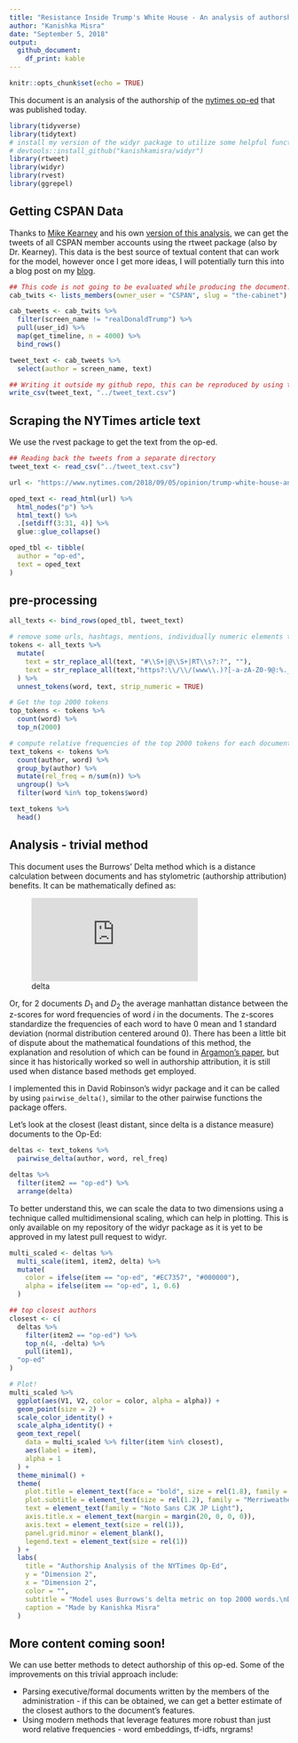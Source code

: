 ```yaml
---
title: "Resistance Inside Trump's White House - An analysis of authorship"
author: "Kanishka Misra"
date: "September 5, 2018"
output: 
  github_document: 
    df_print: kable
---
```


```r
knitr::opts_chunk$set(echo = TRUE)
```

This document is an analysis of the authorship of the [nytimes op-ed](https://www.nytimes.com/2018/09/05/opinion/trump-white-house-anonymous-resistance.html) that was published today. 

```r
library(tidyverse)
library(tidytext)
# install my version of the widyr package to utilize some helpful functions
# devtools::install_github("kanishkamisra/widyr")
library(rtweet)
library(widyr)
library(rvest)
library(ggrepel)
```


## Getting CSPAN Data

Thanks to [Mike Kearney](https://twitter.com/kearneymw) and his own [version of this analysis](https://github.com/mkearney/resist_oped), we can get the tweets of all CSPAN member accounts using the rtweet package (also by Dr. Kearney). This data is the best source of textual content that can work for the model, however once I get more ideas, I will potentially turn this into a blog post on my [blog](http://kanishka.xyz).


```r
## This code is not going to be evaluated while producing the document.
cab_twits <- lists_members(owner_user = "CSPAN", slug = "the-cabinet")

cab_tweets <- cab_twits %>%
  filter(screen_name != "realDonaldTrump") %>%
  pull(user_id) %>%
  map(get_timeline, n = 4000) %>%
  bind_rows()

tweet_text <- cab_tweets %>%
  select(author = screen_name, text)

## Writing it outside my github repo, this can be reproduced by using the code above :)
write_csv(tweet_text, "../tweet_text.csv")
```

## Scraping the NYTimes article text

We use the rvest package to get the text from the op-ed.

```r
## Reading back the tweets from a separate directory
tweet_text <- read_csv("../tweet_text.csv")

url <- "https://www.nytimes.com/2018/09/05/opinion/trump-white-house-anonymous-resistance.html"

oped_text <- read_html(url) %>%
  html_nodes("p") %>%
  html_text() %>%
  .[setdiff(3:31, 4)] %>%
  glue::glue_collapse()

oped_tbl <- tibble(
  author = "op-ed",
  text = oped_text
)
```

## pre-processing

```r
all_texts <- bind_rows(oped_tbl, tweet_text)

# remove some urls, hashtags, mentions, individually numeric elements then tokenize and count global term-frequencies
tokens <- all_texts %>%
  mutate(
    text = str_replace_all(text, "#\\S+|@\\S+|RT\\s?:?", ""),
    text = str_replace_all(text,"https?:\\/\\/(www\\.)?[-a-zA-Z0-9@:%._\\+~#=]{2,256}\\.[a-z]{2,6}\\b([-a-zA-Z0-9@:%_\\+.~#?&//=]*)", "")
  ) %>%
  unnest_tokens(word, text, strip_numeric = TRUE)

# Get the top 2000 tokens
top_tokens <- tokens %>%
  count(word) %>%
  top_n(2000)

# compute relative frequencies of the top 2000 tokens for each document
text_tokens <- tokens %>%
  count(author, word) %>%
  group_by(author) %>%
  mutate(rel_freq = n/sum(n)) %>%
  ungroup() %>%
  filter(word %in% top_tokens$word)

text_tokens %>%
  head()
```

## Analysis - trivial method

This document uses the Burrows' Delta method which is a distance calculation between documents and has stylometric (authorship attribution) benefits. It can be mathematically defined as:

![delta](http://latex.codecogs.com/gif.latex?%5Cbg_white%20%5Cfrac%7B1%7D%7Bn%7D%5Csum_%7Bi%20%3D%201%7D%5E%7Bn%7D%7B%7Cz_i%28D_1%29%20-%20z_i%28D_2%29%7C%7D)

Or, for 2 documents $D_1$ and $D_2$ the average manhattan distance between the z-scores for word frequencies of word $i$ in the documents. The z-scores standardize the frequencies of each word to have 0 mean and 1 standard deviation (normal distribution centered around 0). There has been a little bit of dispute about the mathematical foundations of this method, the explanation and resolution of which can be found in [Argamon's paper](http://citeseerx.ist.psu.edu/viewdoc/download?doi=10.1.1.842.4317&rep=rep1&type=pdf), but since it has historically worked so well in authorship attribution, it is still used when distance based methods get employed.

I implemented this in David Robinson's widyr package and it can be called by using `pairwise_delta()`, similar to the other pairwise functions the package offers.

Let's look at the closest (least distant, since delta is a distance measure) documents to the Op-Ed:

```r
deltas <- text_tokens %>%
  pairwise_delta(author, word, rel_freq)

deltas %>%
  filter(item2 == "op-ed") %>%
  arrange(delta)
```

To better understand this, we can scale the data to two dimensions using a technique called multidimensional scaling, which can help in plotting. This is only available on my repository of the widyr package as it is yet to be approved in my latest pull request to widyr.

```r
multi_scaled <- deltas %>%
  multi_scale(item1, item2, delta) %>%
  mutate(
    color = ifelse(item == "op-ed", "#EC7357", "#000000"),
    alpha = ifelse(item == "op-ed", 1, 0.6)
  )

## top closest authors
closest <- c(
  deltas %>% 
    filter(item2 == "op-ed") %>% 
    top_n(4, -delta) %>%
    pull(item1),
  "op-ed"
)

# Plot!
multi_scaled %>%
  ggplot(aes(V1, V2, color = color, alpha = alpha)) +
  geom_point(size = 2) +
  scale_color_identity() +
  scale_alpha_identity() +
  geom_text_repel(
    data = multi_scaled %>% filter(item %in% closest),
    aes(label = item),
    alpha = 1
  ) +
  theme_minimal() +
  theme(
    plot.title = element_text(face = "bold", size = rel(1.8), family = "Merriweather"),
    plot.subtitle = element_text(size = rel(1.2), family = "Merriweather Light", margin = margin(0,0,20,0)),
    text = element_text(family = "Noto Sans CJK JP Light"),
    axis.title.x = element_text(margin = margin(20, 0, 0, 0)),
    axis.text = element_text(size = rel(1)),
    panel.grid.minor = element_blank(),
    legend.text = element_text(size = rel(1))
  ) + 
  labs(
    title = "Authorship Analysis of the NYTimes Op-Ed",
    y = "Dimension 2",
    x = "Dimension 2",
    color = "",
    subtitle = "Model uses Burrows's delta metric on top 2000 words.\nData from CSPAN twitter timelines, thanks to Mike Kearney's rtweet package!",
    caption = "Made by Kanishka Misra"
  )
```

## More content coming soon!

We can use better methods to detect authorship of this op-ed. Some of the improvements on this trivial approach include:

* Parsing executive/formal documents written by the members of the administration - if this can be obtained, we can get a better estimate of the closest authors to the document's features.
* Using modern methods that leverage features more robust than just word relative frequencies - word embeddings, tf-idfs, nrgrams!

